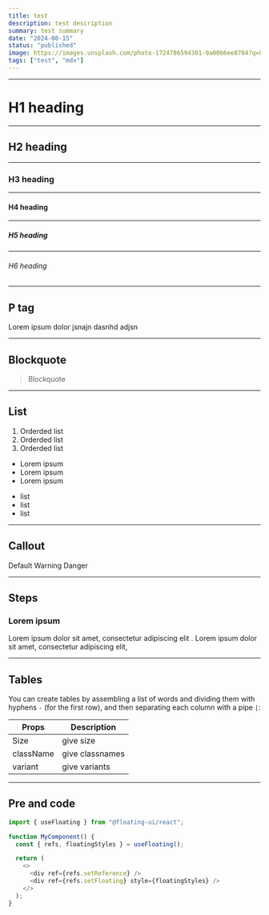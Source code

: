 ```yaml
---
title: test
description: test description
summary: test summary
date: "2024-08-15"
status: "published"
image: https://images.unsplash.com/photo-1724786594301-9a00b6ee8704?q=80&w=2095&auto=format&fit=crop&ixlib=rb-4.0.3&ixid=M3wxMjA3fDB8MHxwaG90by1wYWdlfHx8fGVufDB8fHx8fA%3D%3D
tags: ["test", "mdx"]
---
```


---

# H1 heading

---

## H2 heading

---

### H3 heading

---

#### H4 heading

---

##### H5 heading

---

###### H6 heading

---

## P tag

Lorem ipsum dolor jsnajn dasnhd adjsn

---

## Blockquote

> Blockquote

---

## List

1. Orderded list
2. Orderded list
3. Orderded list

- Lorem ipsum
- Lorem ipsum
- Lorem ipsum

* list
* list
* list

---

## Callout

<Callout>Default</Callout>
<Callout type="warning">Warning</Callout>
<Callout type="danger">Danger</Callout>

---

## Steps

### Lorem ipsum

<Steps>

<Step className="text-sm font-medium">
  Lorem ipsum dolor sit amet, consectetur adipiscing elit .
</Step>

<Step className="text-sm font-medium">
  Lorem ipsum dolor sit amet, consectetur adipiscing elit,
</Step>

</Steps>

---

## Tables

You can create tables by assembling a list of words and dividing them with hyphens `-` (for the first row), and then separating each column with a pipe `|`:

| Props     | Description     |
| --------- | --------------- |
| Size      | give size       |
| className | give classnames |
| variant   | give variants   |

---

## Pre and code

```js
import { useFloating } from "@floating-ui/react";

function MyComponent() {
  const { refs, floatingStyles } = useFloating();

  return (
    <>
      <div ref={refs.setReference} />
      <div ref={refs.setFloating} style={floatingStyles} />
    </>
  );
}
```
